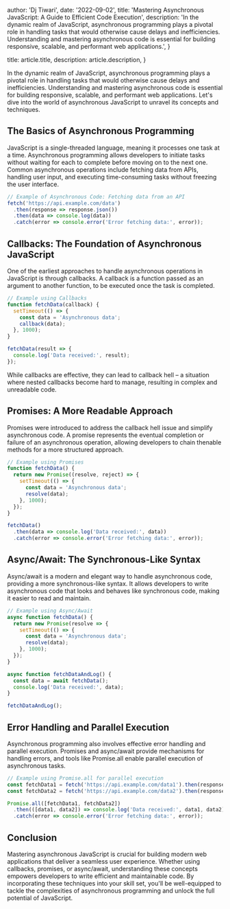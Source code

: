 
  author: 'Dj Tiwari',
  date: '2022-09-02',
  title: 'Mastering Asynchronous JavaScript: A Guide to Efficient Code Execution',
  description:
    'In the dynamic realm of JavaScript, asynchronous programming plays a pivotal role in handling tasks that would otherwise cause delays and inefficiencies. Understanding and mastering asynchronous code is essential for building responsive, scalable, and performant web applications.',
}

  title: article.title,
  description: article.description,
}


In the dynamic realm of JavaScript, asynchronous programming plays a pivotal role in handling tasks that would otherwise cause delays and inefficiencies. Understanding and mastering asynchronous code is essential for building responsive, scalable, and performant web applications. Let's dive into the world of asynchronous JavaScript to unravel its concepts and techniques.

## The Basics of Asynchronous Programming
JavaScript is a single-threaded language, meaning it processes one task at a time. Asynchronous programming allows developers to initiate tasks without waiting for each to complete before moving on to the next one. Common asynchronous operations include fetching data from APIs, handling user input, and executing time-consuming tasks without freezing the user interface.

```js
// Example of Asynchronous Code: Fetching data from an API
fetch('https://api.example.com/data')
  .then(response => response.json())
  .then(data => console.log(data))
  .catch(error => console.error('Error fetching data:', error));
```

## Callbacks: The Foundation of Asynchronous JavaScript

One of the earliest approaches to handle asynchronous operations in JavaScript is through callbacks. A callback is a function passed as an argument to another function, to be executed once the task is completed.

```js
// Example using Callbacks
function fetchData(callback) {
  setTimeout(() => {
    const data = 'Asynchronous data';
    callback(data);
  }, 1000);
}

fetchData(result => {
  console.log('Data received:', result);
});
```
While callbacks are effective, they can lead to callback hell – a situation where nested callbacks become hard to manage, resulting in complex and unreadable code.

## Promises: A More Readable Approach

Promises were introduced to address the callback hell issue and simplify asynchronous code. A promise represents the eventual completion or failure of an asynchronous operation, allowing developers to chain thenable methods for a more structured approach.

```js
// Example using Promises
function fetchData() {
  return new Promise((resolve, reject) => {
    setTimeout(() => {
      const data = 'Asynchronous data';
      resolve(data);
    }, 1000);
  });
}

fetchData()
  .then(data => console.log('Data received:', data))
  .catch(error => console.error('Error fetching data:', error));
```

## Async/Await: The Synchronous-Like Syntax

Async/await is a modern and elegant way to handle asynchronous code, providing a more synchronous-like syntax. It allows developers to write asynchronous code that looks and behaves like synchronous code, making it easier to read and maintain.

```js
// Example using Async/Await
async function fetchData() {
  return new Promise(resolve => {
    setTimeout(() => {
      const data = 'Asynchronous data';
      resolve(data);
    }, 1000);
  });
}

async function fetchDataAndLog() {
  const data = await fetchData();
  console.log('Data received:', data);
}

fetchDataAndLog();
```

## Error Handling and Parallel Execution

Asynchronous programming also involves effective error handling and parallel execution. Promises and async/await provide mechanisms for handling errors, and tools like Promise.all enable parallel execution of asynchronous tasks.

```js
// Example using Promise.all for parallel execution
const fetchData1 = fetch('https://api.example.com/data1').then(response => response.json());
const fetchData2 = fetch('https://api.example.com/data2').then(response => response.json());

Promise.all([fetchData1, fetchData2])
  .then(([data1, data2]) => console.log('Data received:', data1, data2))
  .catch(error => console.error('Error fetching data:', error));
```

## Conclusion

Mastering asynchronous JavaScript is crucial for building modern web applications that deliver a seamless user experience. Whether using callbacks, promises, or async/await, understanding these concepts empowers developers to write efficient and maintainable code. By incorporating these techniques into your skill set, you'll be well-equipped to tackle the complexities of asynchronous programming and unlock the full potential of JavaScript.